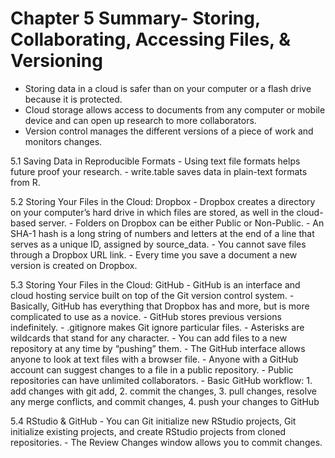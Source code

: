 Chapter 5 Summary- Storing, Collaborating, Accessing Files, & Versioning
========================================================

- Storing data in a cloud is safer than on your computer or a flash drive because it is protected.
- Cloud storage allows access to documents from any computer or mobile device and can open up research to more collaborators. 
- Version control manages the different versions of a piece of work and monitors changes.
 
5.1 Saving Data in Reproducible Formats
- Using text file formats helps future proof your research.
- write.table saves data in plain-text formats from R.

5.2 Storing Your Files in the Cloud: Dropbox
- Dropbox creates a directory on your computer's hard drive in which files are stored, as well in the cloud-based server.
- Folders on Dropbox can be either Public or Non-Public.
- An SHA-1 hash is a long string of numbers and letters at the end of a line that serves as a unique ID, assigned by source_data.
- You cannot save files through a Dropbox URL link.
- Every time you save a document a new version is created on Dropbox.

5.3 Storing Your Files in the Cloud: GitHub
- GitHub is an interface and cloud hosting service built on top of the Git version control system. 
- Basically, GitHub has everything that Dropbox has and more, but is more complicated to use as a novice.
- GitHub stores previous versions indefinitely.
- .gitignore makes Git ignore particular files.
- Asterisks are wildcards that stand for any character.
- You can add files to a new repository at any time by "pushing" them.
- The GitHub interface allows anyone to look at text files with a browser file.
- Anyone with a GitHub account can suggest changes to a file in a public repository. 
- Public repositories can have unlimited collaborators. 
- Basic GitHub workflow: 1. add changes with git add, 2. commit the changes, 3. pull changes, resolve any merge conflicts, and commit changes, 4. push your changes to GitHub

5.4 RStudio & GitHub
- You can Git initialize new RStudio projects, Git initialize existing projects, and create RStudio projects from cloned repositories. 
- The Review Changes window allows you to commit changes.
